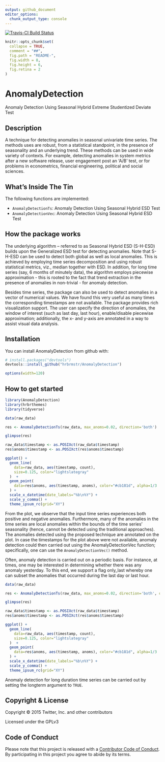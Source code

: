 ```yaml
---
output: github_document
editor_options: 
  chunk_output_type: console
---
```


[![Travis-CI Build Status](https://travis-ci.org/hrbrmstr/AnomalyDetection.svg?branch=master)](https://travis-ci.org/hrbrmstr/AnomalyDetection)

<!-- README.md is generated from README.Rmd. Please edit that file -->

```r
knitr::opts_chunk$set(
  collapse = TRUE,
  comment = "##",
  fig.path = "README-",
  fig.width = 8,
  fig.height = 6,
  fig.retina = 2
)
```

# AnomalyDetection

Anomaly Detection Using Seasonal Hybrid Extreme Studentized Deviate Test

## Description

A technique for detecting anomalies in seasonal univariate time series.
The methods uses are robust, from a statistical standpoint, in the presence of 
seasonality and an underlying trend. These methods can be used in 
wide variety of contexts. For example, detecting anomalies in system metrics after 
a new software release, user engagement post an 'A/B' test, or for problems in 
econometrics, financial engineering, political and social sciences.

## What's Inside The Tin

The following functions are implemented:

- `AnomalyDetectionTs`:	Anomaly Detection Using Seasonal Hybrid ESD Test
- `AnomalyDetectionVec`:	Anomaly Detection Using Seasonal Hybrid ESD Test

## How the package works

The underlying algorithm – referred to as Seasonal Hybrid ESD (S-H-ESD) builds
upon the Generalized ESD test for detecting anomalies. Note that S-H-ESD can
be used to detect both global as well as local anomalies. This is achieved by
employing time series decomposition and using robust statistical metrics, viz.,
median together with ESD. In addition, for long time series (say, 6 months of
minutely data), the algorithm employs piecewise approximation - this is rooted
to the fact that trend extraction in the presence of anomalies in non-trivial -
for anomaly detection.

Besides time series, the package can also be used to detect anomalies in a
vector of numerical values. We have found this very useful as many times the
corresponding timestamps are not available. The package provides rich
visualization support. The user can specify the direction of anomalies, the
window of interest (such as last day, last hour), enable/disable piecewise
approximation; additionally, the x- and y-axis are annotated in a way to assist
visual data analysis.

## Installation

You can install AnomalyDetection from github with:

```r
# install.packages("devtools")
devtools::install_github("hrbrmstr/AnomalyDetection")
```

```r
options(width=120)
```

## How to get started

```r
library(AnomalyDetection)
library(hrbrthemes)
library(tidyverse)
```

```r
data(raw_data)

res <- AnomalyDetectionTs(raw_data, max_anoms=0.02, direction='both')

glimpse(res)

raw_data$timestamp <- as.POSIXct(raw_data$timestamp)
res$anoms$timestamp <- as.POSIXct(res$anoms$timestamp)

ggplot() +
  geom_line(
    data=raw_data, aes(timestamp, count), 
    size=0.125, color="lightslategray"
  )  +
  geom_point(
    data=res$anoms, aes(timestamp, anoms), color="#cb181d", alpha=1/3
  ) +
  scale_x_datetime(date_labels="%b\n%Y") +
  scale_y_comma() +
  theme_ipsum_rc(grid="XY")
```

From the plot, we observe that the input time series experiences both positive 
and negative anomalies. Furthermore, many of the anomalies in the time series
are local anomalies within the bounds of the time series’ seasonality (hence,
cannot be detected using the traditional approaches). The anomalies detected
using the proposed technique are annotated on the plot. In case the timestamps 
for the plot above were not available, anomaly detection could then carried 
out using the AnomalyDetectionVec function; specifically, one can use the 
`AnomalyDetectionVec()` method.

Often, anomaly detection is carried out on a periodic basis. For instance, at
times, one may be interested in determining whether there was any anomaly
yesterday. To this end, we support a flag only_last whereby one can subset the
anomalies that occurred during the last day or last hour.

```r
data(raw_data)

res <- AnomalyDetectionTs(raw_data, max_anoms=0.02, direction='both', only_last="day")

glimpse(res)

raw_data$timestamp <- as.POSIXct(raw_data$timestamp)
res$anoms$timestamp <- as.POSIXct(res$anoms$timestamp)

ggplot() +
  geom_line(
    data=raw_data, aes(timestamp, count), 
    size=0.125, color="lightslategray"
  )  +
  geom_point(
    data=res$anoms, aes(timestamp, anoms), color="#cb181d", alpha=1/3
  ) +
  scale_x_datetime(date_labels="%b\n%Y") +
  scale_y_comma() +
  theme_ipsum_rc(grid="XY")
```

Anomaly detection for long duration time series can be carried out by setting
the longterm argument to `TRUE`.

## Copyright & License

Copyright &copy; 2015 Twitter, Inc. and other contributors

Licensed under the GPLv3

## Code of Conduct

Please note that this project is released with a [Contributor Code of Conduct](CONDUCT.md). By participating in this project you agree to abide by its terms.
